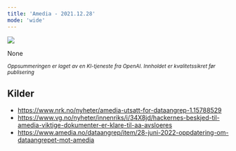 ```yaml
---
title: 'Amedia - 2021.12.28'
mode: 'wide'
---
```


<Frame>
<img src="/images/None" />
</Frame>

None

<sup><i>Oppsummeringen er laget av en KI-tjeneste fra OpenAI. Innholdet er kvalitetssikret før publisering</i></sup>

## Kilder
- https://www.nrk.no/nyheter/amedia-utsatt-for-dataangrep-1.15788529
- https://www.vg.no/nyheter/innenriks/i/34X8jd/hackernes-beskjed-til-amedia-viktige-dokumenter-er-klare-til-aa-avsloeres
- https://www.amedia.no/dataangrep/item/28-juni-2022-oppdatering-om-dataangrepet-mot-amedia
